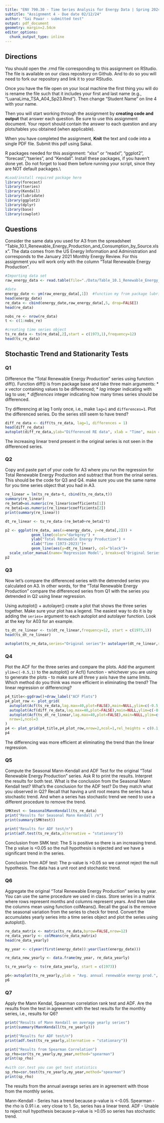 ```yaml
---
title: "ENV 790.30 - Time Series Analysis for Energy Data | Spring 2024"
subtitle: "Assignment 4 - Due date 02/12/24"
author: "Sai Powar - submitted test"
output: pdf_document
geometry: margin=2.54cm
editor_options: 
  chunk_output_type: inline
---
```

  
## Directions
  
You should open the .rmd file corresponding to this assignment on RStudio. The file is available on our class repository on Github. And to do so you will need to fork our repository and link it to your RStudio.  

Once you have the file open on your local machine the first thing you will do is rename the file such that it includes your first and last name (e.g., "LuanaLima_TSA_A04_Sp23.Rmd"). Then change "Student Name" on line 4 with your name. 

Then you will start working through the assignment by  **creating code and output** that answer each question. Be sure to use this assignment document. Your report should contain the answer to each question and any plots/tables you obtained (when applicable).

When you have completed the assignment, **Knit** the text and code into a single PDF file. Submit this pdf using Sakai. 

R packages needed for this assignment: "xlsx" or "readxl", "ggplot2", "forecast","tseries", and "Kendall". Install these packages, if you haven't done yet. Do not forget to load them before running your script, since they are NOT default packages.\\

```r
#Load/install required package here
library(forecast)
library(tseries)
library(Kendall)
library(lubridate)
library(ggplot2)
library(dplyr)
library(base)
library(cowplot)
```

## Questions 

Consider the same data you used for A3 from the spreadsheet "Table_10.1_Renewable_Energy_Production_and_Consumption_by_Source.xlsx". The data comes from the US Energy Information and Administration and corresponds to the January 2021 Monthly Energy Review. For this assignment you will work only with the column "Total Renewable Energy Production". 

```r
#Importing data set
raw_energy_data <- read.table(file="./Data/Table_10.1_Renewable_Energy_Production_and_Consumption_by_Source.csv", header=TRUE,dec = ".",sep=",",stringsAsFactors = TRUE)

#date
energy_date <- ym(raw_energy_data[,1])  #function my from package lubridate
head(energy_date)
re_data <- cbind(energy_date,raw_energy_data[,5, drop=FALSE])
head(re_data)

nobs_re <- nrow(re_data)
t <- c(1:nobs_re)

#creating time series object
ts_re_data <- ts(re_data[,2],start = c(1973,1),frequency=12)
head(ts_re_data)

```

## Stochastic Trend and Stationarity Tests

### Q1
Difference the "Total Renewable Energy Production" series using function diff(). Function diff() is from package base and take three main arguments:
* *x* vector containing values to be differenced;
* *lag* integer indicating with lag to use;
* *differences* integer indicating how many times series should be differenced.

Try differencing at lag 1 only once, i.e., make `lag=1` and `differences=1`. Plot the differenced series. Do the series still seem to have trend?

```r
diff_re_data <- diff(ts_re_data, lag=1, differences = 1)
head(diff_re_data)
autoplot(diff_re_data,ylab="Differenced RE data", xlab = "Time", main = "Total Renewable Energy Production - Differenced Series")
```
The increasing linear trend present in the original series is not seen in the differenced series. 


### Q2
Copy and paste part of your code for A3 where you run the regression for Total Renewable Energy Production and subtract that from the orinal series. This should be the code for Q3 and Q4. make sure you use the same name for you time series object that you had in A3.

```r

re_linear = lm(ts_re_data~t, cbind(ts_re_data,t))  
summary(re_linear)
re_beta0=as.numeric(re_linear$coefficients[1])  
re_beta1=as.numeric(re_linear$coefficients[2])
print(summary(re_linear))

dt_re_linear <- ts_re_data-(re_beta0+re_beta1*t)

p2 <- ggplot(re_data, aes(x=energy_date, y=re_data[,2])) +
            geom_line(color="darkgrey") +
            ylab("Total Renewable Energy Production") +
            xlab("Time (1973-2023)")+
            geom_line(aes(y=dt_re_linear), col="black")+
  scale_color_manual(name='Regression Model', breaks=c('Original Series', 'Detrended Series'), values=c('Original Series'='darkgrey', 'Detrended Series'='black'))
p2

```

### Q3
Now let's compare the differenced series with the detrended series you calculated on A3. In other words, for the "Total Renewable Energy Production" compare the differenced series from Q1 with the series you detrended in Q2 using linear regression. 

Using autoplot() + autolayer() create a plot that shows the three series together. Make sure your plot has a legend. The easiest way to do it is by adding the `series=` argument to each autoplot and autolayer function. Look at the key for A03 for an example. 

```r
ts_dt_re_linear <- ts(dt_re_linear,frequency=12, start = c(1973,1))
head(ts_dt_re_linear)

autoplot(ts_re_data,series="Original series")+ autolayer(dt_re_linear,series="Detrended series")+autolayer(diff_re_data,series="Differenced series")+ylab("")+ggtitle("Renewable Energy Production Series")

```

### Q4
Plot the ACF for the three series and compare the plots. Add the argument `ylim=c(-0.5,1)` to the autoplot() or Acf() function - whichever you are using to generate the plots - to make sure all three y axis have the same limits. Which method do you think was more efficient in eliminating the trend? The linear regression or differencing?

```r
p4_title<-ggdraw()+draw_label("ACF Plots")
p4_plot_row <- plot_grid(
  autoplot(Acf(ts_re_data,lag.max=40,plot=FALSE),main=NULL,ylim=c(-0.5,1),ylab = "Original Series"),
  autoplot(Acf(diff_re_data,lag.max=40,plot=FALSE),main=NULL,ylim=c(-0.5,1),ylab = "Differenced Series"),
  autoplot(Acf(ts_dt_re_linear,lag.max=40,plot=FALSE),main=NULL,ylim=c(-0.5,1),ylab = "Detrended Series"),
  nrow=1,ncol=3
)
p4 <- plot_grid(p4_title,p4_plot_row,nrow=2,ncol=1,rel_heights = c(0.1,1))
p4
```

The differencing was more efficient at eliminating the trend than the linear regression. 


### Q5
Compute the Seasonal Mann-Kendall and ADF Test for the original "Total Renewable Energy Production" series. Ask R to print the results. Interpret the results for both test. What is the conclusion from the Seasonal Mann Kendall test? What's the conclusion for the ADF test? Do they match what you observed in Q2? Recall that having a unit root means the series has a stochastic trend. And when a series has stochastic trend we need to use a different procedure to remove the trend.

```r
SMKtest <- SeasonalMannKendall(ts_re_data)
print("Results for Seasonal Mann Kendall /n")
print(summary(SMKtest))

print("Results for ADF test/n")
print(adf.test(ts_re_data,alternative = "stationary"))

```
Conclusion from SMK test: The S is positive so there is an increasing trend. The p value is <0.05 so the null hypothesis is rejected and we have a significant trend in the series. 

Conclusion from ADF test: The p-value is >0.05 so we cannot reject the null hypothesis. The data has a unit root and stochastic trend. 

### Q6
Aggregate the original "Total Renewable Energy Production" series by year. You can use the same procedure we used in class. Store series in a matrix where rows represent months and columns represent years. And then take the columns mean using function colMeans(). Recall the goal is the remove the seasonal variation from the series to check for trend. Convert the accumulates yearly series into a time series object and plot the series using autoplot().

```r

re_data_matrix <- matrix(ts_re_data,byrow=FALSE,nrow=12)
re_data_yearly <- colMeans(re_data_matrix)
head(re_data_yearly)

my_year <- c(year(first(energy_date)):year(last(energy_date)))

re_data_new_yearly <- data.frame(my_year, re_data_yearly)

ts_re_yearly <- ts(re_data_yearly, start = c(1973))

p6<-autoplot(ts_re_yearly,ylab = "Avg. annual renewable energy prod.", xlab = "Time")
p6


```

### Q7
Apply the Mann Kendal, Spearman correlation rank test and ADF. Are the results from the test in agreement with the test results for the monthly series, i.e., results for Q6?

```r
print("Results of Mann Kendall on average yearly series")
print(summary(MannKendall(ts_re_yearly)))

print("Results for ADF test/n")
print(adf.test(ts_re_yearly,alternative = "stationary"))

print("Results from Spearman Correlation")
sp_rho=cor(ts_re_yearly,my_year,method="spearman")
print(sp_rho)
 
#with cor.test you can get test statistics
sp_rho=cor.test(ts_re_yearly,my_year,method="spearman")
print(sp_rho)
```

The results from the annual average series are in agreement with those from the monthly series. 

Mann-Kendall - Series has a trend because p-value is <-0.05.
Spearman - the rho is 0.91 i.e. very close to 1. So, series has a linear trend. 
ADF - Unable to reject null hypothesis because p-value is >0.05 so series has stochastic trend. 
